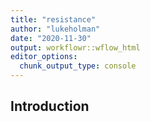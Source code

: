 ```yaml
---
title: "resistance"
author: "lukeholman"
date: "2020-11-30"
output: workflowr::wflow_html
editor_options:
  chunk_output_type: console
---
```


## Introduction

```r

```

